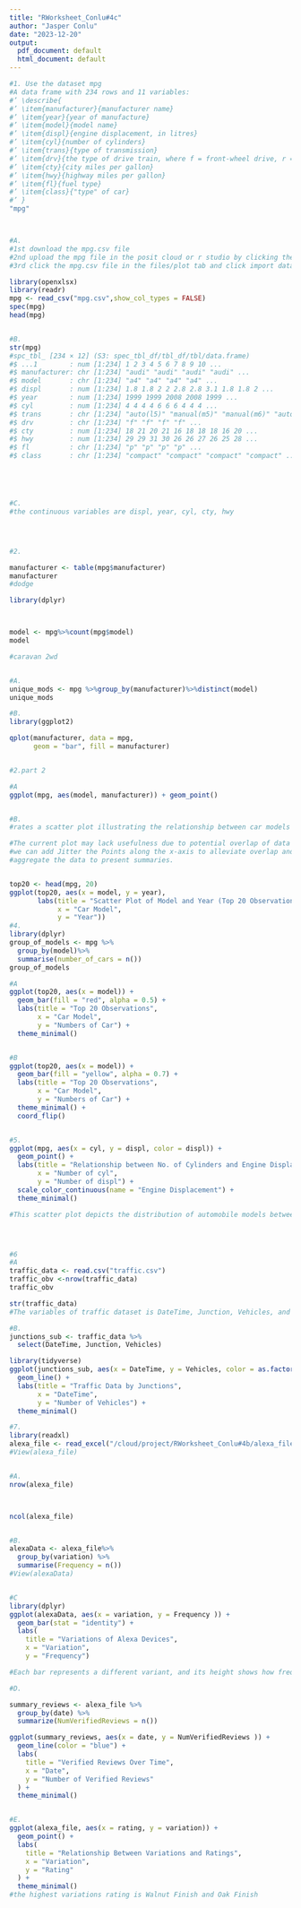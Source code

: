```yaml
---
title: "RWorksheet_Conlu#4c"
author: "Jasper Conlu"
date: "2023-12-20"
output:
  pdf_document: default
  html_document: default
---
```


```r

#1. Use the dataset mpg
#A data frame with 234 rows and 11 variables:
#’ \describe{
#’ \item{manufacturer}{manufacturer name}
#’ \item{year}{year of manufacture}
#’ \item{model}{model name}
#’ \item{displ}{engine displacement, in litres}
#’ \item{cyl}{number of cylinders}
#’ \item{trans}{type of transmission}
#’ \item{drv}{the type of drive train, where f = front-wheel drive, r = rear wheel drive, 4 = 4wd}
#’ \item{cty}{city miles per gallon}
#’ \item{hwy}{highway miles per gallon}
#’ \item{fl}{fuel type}
#’ \item{class}{"type" of car}
#’ }
"mpg"



#A.
#1st download the mpg.csv file
#2nd upload the mpg file in the posit cloud or r studio by clicking the upload in the file/plot tab
#3rd click the mpg.csv file in the files/plot tab and click import data set

library(openxlsx)
library(readr)
mpg <- read_csv("mpg.csv",show_col_types = FALSE)
spec(mpg)
head(mpg)


#B.
str(mpg)
#spc_tbl_ [234 × 12] (S3: spec_tbl_df/tbl_df/tbl/data.frame)
#$ ...1        : num [1:234] 1 2 3 4 5 6 7 8 9 10 ...
#$ manufacturer: chr [1:234] "audi" "audi" "audi" "audi" ...
#$ model       : chr [1:234] "a4" "a4" "a4" "a4" ...
#$ displ       : num [1:234] 1.8 1.8 2 2 2.8 2.8 3.1 1.8 1.8 2 ...
#$ year        : num [1:234] 1999 1999 2008 2008 1999 ...
#$ cyl         : num [1:234] 4 4 4 4 6 6 6 4 4 4 ...
#$ trans       : chr [1:234] "auto(l5)" "manual(m5)" "manual(m6)" "auto(av)" ...
#$ drv         : chr [1:234] "f" "f" "f" "f" ...
#$ cty         : num [1:234] 18 21 20 21 16 18 18 18 16 20 ...
#$ hwy         : num [1:234] 29 29 31 30 26 26 27 26 25 28 ...
#$ fl          : chr [1:234] "p" "p" "p" "p" ...
#$ class       : chr [1:234] "compact" "compact" "compact" "compact" ...





#C.
#the continuous variables are displ, year, cyl, cty, hwy




#2.

manufacturer <- table(mpg$manufacturer)
manufacturer
#dodge

library(dplyr)



model <- mpg%>%count(mpg$model)
model 

#caravan 2wd


#A.
unique_mods <- mpg %>%group_by(manufacturer)%>%distinct(model)
unique_mods

#B.
library(ggplot2)

qplot(manufacturer, data = mpg,
      geom = "bar", fill = manufacturer)


#2.part 2

#A
ggplot(mpg, aes(model, manufacturer)) + geom_point()


#B.
#rates a scatter plot illustrating the relationship between car models and their respective manufacturers. #In this plot, the x-axis represents the car models, while the y-axis represents the manufacturers. Each #data point on the plot signifies a specific car model and its associated manufacturer.

#The current plot may lack usefulness due to potential overlap of data points, making it challenging to #discern individual models. To enhance its informativeness
#we can add Jitter the Points along the x-axis to alleviate overlap and improve visual clarity.
#aggregate the data to present summaries. 


top20 <- head(mpg, 20)
ggplot(top20, aes(x = model, y = year),
       labs(title = "Scatter Plot of Model and Year (Top 20 Observations)",
            x = "Car Model",
            y = "Year"))
#4.
library(dplyr)
group_of_models <- mpg %>%
  group_by(model)%>%
  summarise(number_of_cars = n())
group_of_models

#A
ggplot(top20, aes(x = model)) +
  geom_bar(fill = "red", alpha = 0.5) +
  labs(title = "Top 20 Observations",
       x = "Car Model",
       y = "Numbers of Car") +
  theme_minimal()


#B
ggplot(top20, aes(x = model)) +
  geom_bar(fill = "yellow", alpha = 0.7) + 
  labs(title = "Top 20 Observations",
       x = "Car Model",
       y = "Numbers of Car") +
  theme_minimal() +
  coord_flip()


#5.
ggplot(mpg, aes(x = cyl, y = displ, color = displ)) +
  geom_point() +
  labs(title = "Relationship between No. of Cylinders and Engine Displacement",
       x = "Number of cyl",
       y = "Number of displ") +
  scale_color_continuous(name = "Engine Displacement") +
  theme_minimal()

#This scatter plot depicts the distribution of automobile models between manufacturers. Each data point represents a unique pairing of a car model and its accompanying manufacturer. The horizontal axis represents the automobile model, and the vertical axis represents the manufacturer.




#6
#A
traffic_data <- read.csv("traffic.csv")
traffic_obv <-nrow(traffic_data)
traffic_obv

str(traffic_data)
#The variables of traffic dataset is DateTime, Junction, Vehicles, and ID.

#B.
junctions_sub <- traffic_data %>%
  select(DateTime, Junction, Vehicles) 

library(tidyverse)
ggplot(junctions_sub, aes(x = DateTime, y = Vehicles, color = as.factor(Junction), group = Junction)) +
  geom_line() +
  labs(title = "Traffic Data by Junctions",
       x = "DateTime",
       y = "Number of Vehicles") +
  theme_minimal()

#7.
library(readxl)
alexa_file <- read_excel("/cloud/project/RWorksheet_Conlu#4b/alexa_file.xlsx")
#View(alexa_file)


#A.
nrow(alexa_file)



ncol(alexa_file)


#B.
alexaData <- alexa_file%>%
  group_by(variation) %>%
  summarise(Frequency = n())
#View(alexaData)


#C
library(dplyr)
ggplot(alexaData, aes(x = variation, y = Frequency )) +
  geom_bar(stat = "identity") +
  labs(
    title = "Variations of Alexa Devices",
    x = "Variation",
    y = "Frequency")

#Each bar represents a different variant, and its height shows how frequently it appears in the data. 

#D.

summary_reviews <- alexa_file %>%
  group_by(date) %>%
  summarize(NumVerifiedReviews = n())

ggplot(summary_reviews, aes(x = date, y = NumVerifiedReviews )) +
  geom_line(color = "blue") +
  labs(
    title = "Verified Reviews Over Time",
    x = "Date",
    y = "Number of Verified Reviews"
  ) +
  theme_minimal()


#E.
ggplot(alexa_file, aes(x = rating, y = variation)) +
  geom_point() +
  labs(
    title = "Relationship Between Variations and Ratings",
    x = "Variation",
    y = "Rating"
  ) +
  theme_minimal()
#the highest variations rating is Walnut Finish and Oak Finish


```

